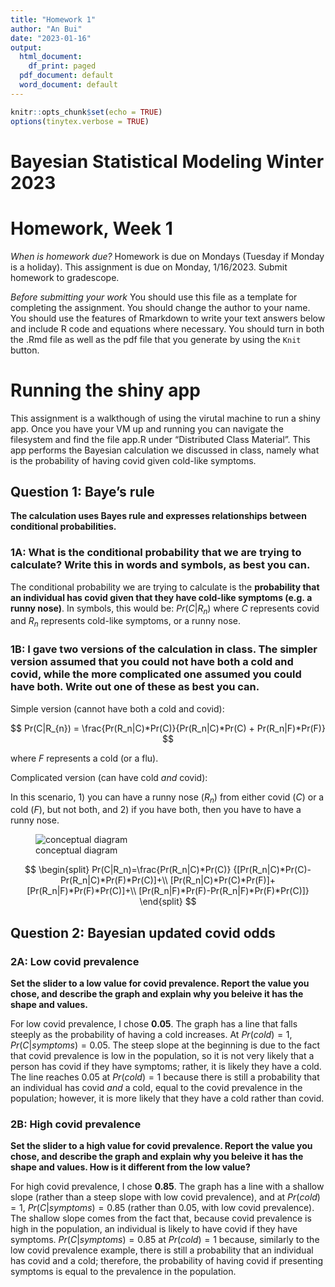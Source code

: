 ```yaml
---
title: "Homework 1"
author: "An Bui"
date: "2023-01-16"
output:
  html_document:
    df_print: paged
  pdf_document: default
  word_document: default
---
```


```r
knitr::opts_chunk$set(echo = TRUE)
options(tinytex.verbose = TRUE)
```

# Bayesian Statistical Modeling Winter 2023

# Homework, Week 1

*When is homework due?* Homework is due on Mondays (Tuesday if Monday is a holiday). This assignment is due on Monday, 1/16/2023. Submit homework to gradescope.

*Before submitting your work* You should use this file as a template for completing the assignment. You should change the author to your name. You should use the features of Rmarkdown to write your text answers below and include R code and equations where necessary. You should turn in both the .Rmd file as well as the pdf file that you generate by using the `Knit` button.

# Running the shiny app

This assignment is a walkthough of using the virutal machine to run a shiny app. Once you have your VM up and running you can navigate the filesystem and find the file app.R under "Distributed Class Material". This app performs the Bayesian calculation we discussed in class, namely what is the probability of having covid given cold-like symptoms.

## Question 1: Baye's rule

**The calculation uses Bayes rule and expresses relationships between conditional probabilities.**

### 1A: What is the conditional probability that we are trying to calculate? Write this in words and symbols, as best you can.

The conditional probability we are trying to calculate is the **probability that an individual has covid given that they have cold-like symptoms (e.g. a runny nose)**. In symbols, this would be: $Pr(C|R_n)$ where $C$ represents covid and $R_n$ represents cold-like symptoms, or a runny nose.

### 1B: I gave two versions of the calculation in class. The simpler version assumed that you could not have both a cold and covid, while the more complicated one assumed you could have both. Write out one of these as best you can.

Simple version (cannot have both a cold and covid):

$$
Pr(C|R_{n}) = \frac{Pr(R_n|C)*Pr(C)}{Pr(R_n|C)*Pr(C) + Pr(R_n|F)*Pr(F)}
$$

where $F$ represents a cold (or a flu).

Complicated version (can have cold *and* covid):

In this scenario, 1) you can have a runny nose ($R_n$) from either covid ($C$) or a cold ($F$), but not both, and 2) if you have both, then you have to have a runny nose.

![conceptual diagram](venn.jpeg)

$$
\begin{split}
Pr(C|R_n)=\frac{Pr(R_n|C)*Pr(C)}
{[Pr(R_n|C)*Pr(C)-Pr(R_n|C)*Pr(F)*Pr(C)]+\\ [Pr(R_n|C)*Pr(C)*Pr(F)]+[Pr(R_n|F)*Pr(F)*Pr(C)]+\\ [Pr(R_n|F)*Pr(F)-Pr(R_n|F)*Pr(F)*Pr(C)]}
\end{split}
$$

## Question 2: Bayesian updated covid odds

### 2A: Low covid prevalence

**Set the slider to a low value for covid prevalence. Report the value you chose, and describe the graph and explain why you beleive it has the shape and values.**

For low covid prevalence, I chose **0.05**. The graph has a line that falls steeply as the probability of having a cold increases. At $Pr(cold) = 1$, $Pr(C|symptoms) = 0.05$. The steep slope at the beginning is due to the fact that covid prevalence is low in the population, so it is not very likely that a person has covid if they have symptoms; rather, it is likely they have a cold. The line reaches 0.05 at $Pr(cold) = 1$ because there is still a probability that an individual has covid *and* a cold, equal to the covid prevalence in the population; however, it is more likely that they have a cold rather than covid.

### 2B: High covid prevalence

**Set the slider to a high value for covid prevalence. Report the value you chose, and describe the graph and explain why you beleive it has the shape and values. How is it different from the low value?**

For high covid prevalence, I chose **0.85**. The graph has a line with a shallow slope (rather than a steep slope with low covid prevalence), and at $Pr(cold) = 1$, $Pr(C|symptoms) = 0.85$ (rather than 0.05, with low covid prevalence). The shallow slope comes from the fact that, because covid prevalence is high in the population, an individual is likely to have covid if they have symptoms. $Pr(C|symptoms) = 0.85$ at $Pr(cold) = 1$ because, similarly to the low covid prevalence example, there is still a probability that an individual has covid and a cold; therefore, the probability of having covid if presenting symptoms is equal to the prevalence in the population.
